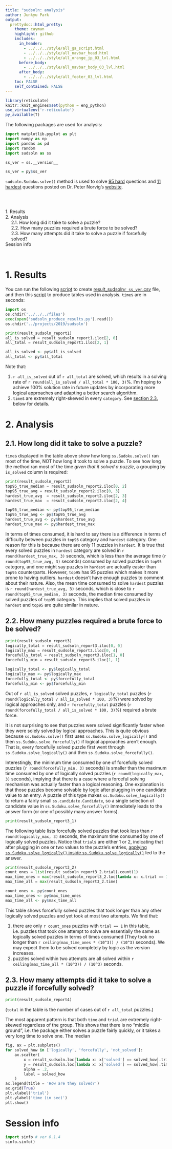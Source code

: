 ```yaml
---
title: "sudsoln: analysis"
author: Junkyu Park
output: 
  prettydoc::html_pretty:
    theme: cayman
    highlight: github
    includes:
      in_header: 
        - ../../../style/all_ga_script.html
        - ../../../style/all_navbar_head.html
        - ../../../style/all_orange_jp_03_lvl.html
      before_body:
        - ../../../style/all_navbar_body_03_lvl.html
      after_body:
        - ../../../style/all_footer_03_lvl.html
    toc: FALSE
    self_contained: FALSE
---
```


```r
library(reticulate)
knitr::knit_engines$set(python = eng_python)
use_virtualenv('r-reticulate')
py_available(T)
```

The following packages are used for analysis:

```python
import matplotlib.pyplot as plt
import numpy as np
import pandas as pd
import random
import sudsoln as ss
```

```python
ss_ver = ss.__version__
```

```r
ss_ver = py$ss_ver
```

`sudsoln.Sudoku.solve()` method is used to solve [95 hard](https://norvig.com/top95.txt) questions and [11 hardest](https://norvig.com/hardest.txt) questions posted on Dr. Peter Norvig's [website](https://norvig.com/sudoku.html). 


<!--html_preserve-->
<div id="TOC" class="toc" style="padding:2rem 2rem 0 0;">
<ul style="list-style:none;">
<li><a href="#results">1. Results</a></li>
<li><a href="#analysis">2. Analysis</a><ul>
<li><a href="#how-long-did-it-take-to-solve-a-puzzle">2.1. How long did it take to solve a puzzle?</a></li>
<li><a href="#how-many-puzzles-required-a-brute-force-to-be-solved">2.2. How many puzzles required a brute force to be solved?</a></li>
<li><a href="#how-many-attempts-did-it-take-to-solve-a-puzzle-if-forcefully-solved">2.3. How many attempts did it take to solve a puzzle if forcefully solved?</a></li>
</ul></li>
<li><a href="#session-info">Session info</a></li>
</ul>
</div>
&nbsp;
<!--/html_preserve-->


# 1. Results

You can run the following [script](../../../files/sudsoln_solving.py) to create [result_sudsoln`r ss_ver`.csv](../../../files/result_sudsoln`r ss_ver`.csv) file, and then this [script](../../../files/sudsoln_produce_results.py) to produce tables used in analysis. `time`s are in seconds:

```python
import os
os.chdir('../../../files')
exec(open('sudsoln_produce_results.py').read())
os.chdir('../projects/2019/sudsoln')
```

```python
print(result_sudsoln_report1)
all_is_solved = result_sudsoln_report1.iloc[2, 0]
all_total = result_sudsoln_report1.iloc[2, 1]
```

```r
all_is_solved <- py$all_is_solved
all_total <- py$all_total
```

Note that:

1. `r all_is_solved` out of `r all_total` are solved, which results in a solving rate of `r round(all_is_solved / all_total * 100, 3)`%. I'm hoping to achieve 100% solution rate in future updates by incorporating more logical approaches and adapting a better search algorithm.
2. `time`s are extremely right-skewed in every `category`. See [section 2.3.](#how-many-attempts-did-it-take-to-solve-a-puzzle-if-forcefully-solved) below for details.

# 2. Analysis

## 2.1. How long did it take to solve a puzzle?

`time`s displayed in the table above show how long `ss.Sudoku.solve()` ran most of the time, NOT how long it took to solve a puzzle. To see how long the method ran most of the time *given that it solved a puzzle*, a grouping by `is_solved` column is required:

```python
print(result_sudsoln_report2)
top95_true_median = result_sudsoln_report2.iloc[0, 2]
top95_true_avg = result_sudsoln_report2.iloc[0, 3]
hardest_true_avg  = result_sudsoln_report2.iloc[2, 3]
hardest_true_max  = result_sudsoln_report2.iloc[2, 4]
```


```r
top95_true_median <- py$top95_true_median
top95_true_avg <- py$top95_true_avg
hardest_true_avg <- py$hardest_true_avg
hardest_true_max <- py$hardest_true_max
```

In terms of times consumed, it is hard to say there is a difference in terms of difficulty between puzzles in `top95` category and `hardest` category. One reason for this is because there are only 11 puzzles in `hardest`. It is true that every solved puzzles in `hardest` category are solved in `r round(hardest_true_max, 3)` seconds, which is less than the average time (`r round(top95_true_avg, 3)` seconds) consumed by solved puzzles in `top95` category, and one might say puzzles in `hardest` are actually easier than `top95` counterparts. However, `top95` has 95 puzzles which makes it more prone to having outliers. `hardest` doesn't have enough puzzles to comment about their nature. Also, the mean time consumed to solve `hardest` puzzles is `r round(hardest_true_avg, 3)` seconds, which is close to `r round(top95_true_median, 3)` seconds, the median time consumed by solved puzzles of `top95` category. This implies that solved puzzles in `hardest` and `top95` are quite similar in nature.


## 2.2. How many puzzles required a brute force to be solved?

```python
print(result_sudsoln_report3)
logically_total = result_sudsoln_report3.iloc[0, 0]
logically_max = result_sudsoln_report3.iloc[0, 4]
forcefully_total = result_sudsoln_report3.iloc[1, 0]
forcefully_min = result_sudsoln_report3.iloc[1, 1]
```

```r
logically_total <- py$logically_total
logically_max <- py$logically_max
forcefully_total <- py$forcefully_total
forcefully_min <- py$forcefully_min
```

Out of `r all_is_solved` solved puzzles, `r logically_total` puzzles (`r round(logically_total / all_is_solved * 100, 3)`%) were solved by logical approaches only, and `r forcefully_total` puzzles (`r round(forcefully_total / all_is_solved * 100, 3)`%) required a brute force.

It is not surprising to see that puzzles were solved significantly faster when they were solely solved by logical approaches. This is quite obvious because `ss.Sudoku.solve()` first uses `ss.Sudoku.solve_logically()` and then `ss.Sudoku.solve_forcefully()` if logical approaches aren't enough. That is, every forcefully solved puzzle first went through `ss.Sudoku.solve_logically()` and then `ss.Sudoku.solve_forcefully()`. 

Interestingly, the minimum time consumed by one of forcefully solved puzzles (`r round(forcefully_min, 3)` seconds) is smaller than the maximum time consumed by one of logically solved puzzles (`r round(logically_max, 3)` seconds), implying that there is a case where a forceful solving mechanism was actually faster than a logical reasoning. One explanation is that those puzzles become solvable by logic after plugging in one candidate value to an entry. A puzzle of this type makes `ss.Sudoku.solve_logically()` to return a fairly small `ss.candidate.Candidate`, so a single selection of candidate value in `ss.Sudoku.solve_forcefully()` immediately leads to the answer form (or one of possibly many answer forms).

```python
print(result_sudsoln_report3_1)
```

The following table lists forcefully solved puzzles that took less than `r round(logically_max, 3)` seconds, the maximum time consumed by one of logically solved puzzles. Notice that `trial`s are either 1 or 2, indicating that after plugging in one or two values to the puzzle's entries, [applying `ss.Sudoku.solve_logically()` inside `ss.Sudoku.solve_logically()`](https://joon3216.github.io/projects/2019/sudsoln/introduction.html#solve_forcefully) led to the answer.

```python
print(result_sudsoln_report3_2)
count_ones = list(result_sudsoln_report3_2.trial).count(1)
max_time_ones = max(result_sudsoln_report3_2.loc[lambda x: x.trial == 1].time)
max_time_all = max(result_sudsoln_report3_2.time)
```

```r
count_ones <- py$count_ones
max_time_ones <- py$max_time_ones
max_time_all <- py$max_time_all
```

This table shows forcefully solved puzzles that took longer than any other logically solved puzzles and yet took at most two attempts. We find that:

1. there are only `r count_ones` puzzles with `trial == 1` in this table, i.e. puzzles that took one attempt to solve are essentially the same as logically solved puzzles in terms of times consumed (They took no longer than `r ceiling(max_time_ones * (10^3)) / (10^3)` seconds). We may expect them to be solved completely by logic as the version increases.
2. puzzles solved within two attempts are all solved within `r ceiling(max_time_all * (10^3)) / (10^3)` seconds.



## 2.3. How many attempts did it take to solve a puzzle if forcefully solved?


```python
print(result_sudsoln_report4)
```

(`total` in the table is the number of cases out of `r all_total` puzzles.)

The most apparent pattern is that both `time` and `trial` are extremely right-skewed regardless of the group. This shows that there is no "middle ground", i.e. the package either solves a puzzle fairly quickly, or it takes a very long time to solve one. The median 


```python
fig, ax = plt.subplots()
for solved_how in ['logically', 'forcefully', 'not_solved']:
    ax.scatter(
        x = result_sudsoln.loc[lambda x: x['solved'] == solved_how].trial,
        y = result_sudsoln.loc[lambda x: x['solved'] == solved_how].time,
        alpha = .2,
        label = solved_how
    )
ax.legend(title = 'How are they solved?')
ax.grid(True)
plt.xlabel('trial')
plt.ylabel('time (in sec)')
plt.show()
```






# Session info

```python
import sinfo # ver 0.1.4
sinfo.sinfo()
```











































































